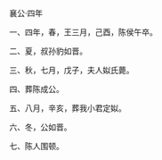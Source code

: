 

襄公·四年

一、四年，春，王三月，己酉，陈侯午卒。

二、夏，叔孙豹如晋。

三、秋，七月，戊子，夫人姒氏薨。

四、葬陈成公。

五、八月，辛亥，葬我小君定姒。

六、冬，公如晋。

七、陈人围顿。

